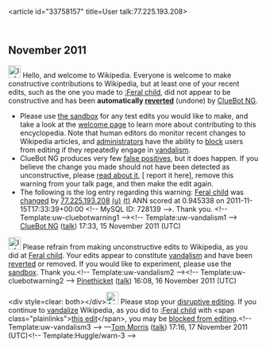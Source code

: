 <article id="33758157" title=User talk:77.225.193.208>
	<talkpage id="33758157" title="User talk:77.225.193.208">


== November 2011 ==
[[Image:Information.svg|left|25px|alt=|link=]] Hello, and welcome to Wikipedia. Everyone is welcome to make constructive contributions to Wikipedia, but at least one of your recent edits, such as the one you made to [[:Feral child]], did not appear to be constructive and has been '''automatically [[Help:Reverting|reverted]]''' (undone) by [[User:ClueBot NG|ClueBot NG]]. 
* Please use [[Wikipedia:Sandbox|the sandbox]] for any test edits you would like to make, and take a look at the [[Wikipedia:Introduction|welcome page]] to learn more about contributing to this encyclopedia. Note that human editors do monitor recent changes to Wikipedia articles, and [[WP:ADMINS|administrators]] have the ability to [[WP:BLOCK|block]] users from editing if they repeatedly engage in [[WP:vandalism|vandalism]].
* ClueBot NG produces very few [[User:ClueBot NG#Information About False Positives|false positives]], but it does happen. If you believe the change you made should not have been detected as unconstructive, please [[User:ClueBot NG#Information About False Positives|read about it]], [{{User:ClueBot NG/Warnings/FPReport|728139}} report it here], remove this warning from your talk page, and then make the edit again. 
* The following is the log entry regarding this warning: [[Feral child]] was [http://en.wikipedia.org/w/index.php?title=Feral+child&amp;diff=460806347&amp;oldid=458154559 changed] by [[Special:Contributions/77.225.193.208|77.225.193.208]] [[User:77.225.193.208|(u)]] [[User talk:77.225.193.208|(t)]] ANN scored at 0.945338 on 2011-11-15T17:33:39+00:00 &lt;!-- MySQL ID: 728139 --&gt;. Thank you. &lt;!-- Template:uw-cluebotwarning1 --&gt;&lt;!-- Template:uw-vandalism1 --&gt; [[User:ClueBot NG|ClueBot NG]] ([[User talk:ClueBot NG|talk]]) 17:33, 15 November 2011 (UTC)

[[File:Information.svg|25px|alt=|link=]] Please refrain from making unconstructive edits to Wikipedia, as you did at [[Feral child]]. Your edits appear to constitute [[Wikipedia:Vandalism|vandalism]] and have been [[Help:Reverting|reverted]] or removed. If you would like to experiment, please use the [[Wikipedia:Sandbox|sandbox]]. Thank you.&lt;!-- Template:uw-vandalism2 --&gt;&lt;!-- Template:uw-cluebotwarning2 --&gt;  [[User:Pinethicket|Pinethicket]] ([[User talk:Pinethicket|talk]]) 16:08, 16 November 2011 (UTC)

&lt;div style=clear: both&gt;&lt;/div&gt;[[File:Ambox warning pn.svg|25px|alt=|link=]] Please stop your [[Wikipedia:Disruptive editing|disruptive editing]]. If you continue to [[Wikipedia:Vandalism|vandalize]] Wikipedia, as you did to [[:Feral child]] with &lt;span class=&quot;plainlinks&quot;&gt;[http://en.wikipedia.org/wiki/Feral_child?diff=461136095 this edit]&lt;/span&gt;, you may be [[Wikipedia:Blocking policy|blocked from editing]].&lt;!-- Template:uw-vandalism3 --&gt; —[[User:Tom Morris|Tom Morris]] ([[User talk:Tom Morris|talk]]) 17:16, 17 November 2011 (UTC)&lt;!-- Template:Huggle/warn-3 --&gt;
	</talkpage>
</article>